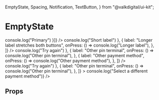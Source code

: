   EmptyState,
  Spacing,
  Notification,
  TextButton,
} from "@valkdigital/ui-kit";

<Meta title="EmptyState" />

# EmptyState

<Preview>
  <Story
    name="EmptyState"
    parameters={{
      design: {
        type: "figma",
        url:
          "https://www.figma.com/file/KVbqwH1I4lStgUwTK4Wr8z/App-Design-System?node-id=2190%3A254",
      },
    }}
  >
    <ScrollView style={{ flex: 1 }}>
      <EmptyState
        heading="Not logged in"
        content="Please login to view your reservations."
        buttons={[{ label: "Primary", onPress: () => console.log("Primary") }]}
      />
      <EmptyState
        heading="No rooms available"
        content="Add a new space by pressing the button below."
        buttons={[
          { label: "Short label", onPress: () => console.log("Short label") },
          {
            label: "Longer label stretches both buttons",
            onPress: () => console.log("Longer label"),
          },
        ]}
      />
      <EmptyState
        heading="Page not found"
        content="Something went wrong. Go back or contact support@domain"
      />
      <EmptyState heading="Unfortunately, there is no e-learning content yet." />
      <EmptyState
        heading="Something went wrong"
        content="Try again, choose a different pin terminal or choose another payment method"
        buttons={[
          { label: "Try again", onPress: () => console.log("Try again") },
          {
            label: "Other pin terminal",
            onPress: () => console.log("Other pin terminal"),
          },
          {
            label: "Other payment method",
            onPress: () => console.log("Other payment method"),
          },
        ]}
      />
      <EmptyState
        heading="Something went wrong"
        content="Try again or choose a different pin terminal"
        buttons={[
          { label: "Try again", onPress: () => console.log("Try again") },
          {
            label: "Other pin terminal",
            onPress: () => console.log("Other pin terminal"),
          },
        ]}
      >
        <Notification
          content="Still having the same problem?"
          containerStyle={{ marginTop: Spacing.sp5 }}
        >
          <TextButton
            label="Select a different payment method"
            onPress={() => console.log("Select a different payment method")}
          />
        </Notification>
      </EmptyState>
    </ScrollView>
  </Story>
</Preview>

## Props

<Props of={EmptyState} />
